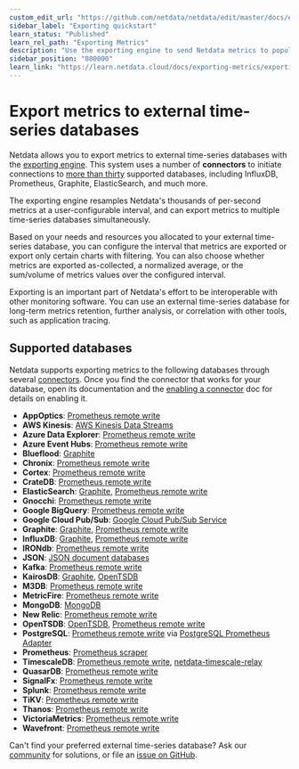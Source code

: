 ```yaml
---
custom_edit_url: "https://github.com/netdata/netdata/edit/master/docs/exporting-metrics/README.md"
sidebar_label: "Exporting quickstart"
learn_status: "Published"
learn_rel_path: "Exporting Metrics"
description: "Use the exporting engine to send Netdata metrics to popular external time series databases for long-term storage or further analysis."
sidebar_position: "800000"
learn_link: "https://learn.netdata.cloud/docs/exporting-metrics/exporting-quickstart"
---
```


# Export metrics to external time-series databases

Netdata allows you to export metrics to external time-series databases with the [exporting
engine](/docs/exporting-metrics/exporting-reference). This system uses a number of **connectors** to initiate connections to [more than
thirty](#supported-databases) supported databases, including InfluxDB, Prometheus, Graphite, ElasticSearch, and much
more.

The exporting engine resamples Netdata's thousands of per-second metrics at a user-configurable interval, and can export
metrics to multiple time-series databases simultaneously.

Based on your needs and resources you allocated to your external time-series database, you can configure the interval
that metrics are exported or export only certain charts with filtering. You can also choose whether metrics are exported
as-collected, a normalized average, or the sum/volume of metrics values over the configured interval.

Exporting is an important part of Netdata's effort to be interoperable
with other monitoring software. You can use an external time-series database for long-term metrics retention, further
analysis, or correlation with other tools, such as application tracing.

## Supported databases

Netdata supports exporting metrics to the following databases through several
[connectors](/docs/exporting-metrics/exporting-reference#features). Once you find the connector that works for your database, open its
documentation and the [enabling a connector](/docs/exporting-metrics/enable-an-exporting-connector) doc for details on enabling it.

- **AppOptics**: [Prometheus remote write](/docs/exporting-metrics/prometheus-remote-write)
- **AWS Kinesis**: [AWS Kinesis Data Streams](/docs/exporting-metrics/aws-kinesis)
- **Azure Data Explorer**: [Prometheus remote write](/docs/exporting-metrics/prometheus-remote-write)
- **Azure Event Hubs**: [Prometheus remote write](/docs/exporting-metrics/prometheus-remote-write)
- **Blueflood**: [Graphite](/docs/exporting-metrics/graphite)
- **Chronix**: [Prometheus remote write](/docs/exporting-metrics/prometheus-remote-write)
- **Cortex**: [Prometheus remote write](/docs/exporting-metrics/prometheus-remote-write)
- **CrateDB**: [Prometheus remote write](/docs/exporting-metrics/prometheus-remote-write)
- **ElasticSearch**: [Graphite](/docs/exporting-metrics/graphite), [Prometheus remote
    write](/docs/exporting-metrics/prometheus-remote-write)
- **Gnocchi**: [Prometheus remote write](/docs/exporting-metrics/prometheus-remote-write)
- **Google BigQuery**: [Prometheus remote write](/docs/exporting-metrics/prometheus-remote-write)
- **Google Cloud Pub/Sub**: [Google Cloud Pub/Sub Service](/docs/exporting-metrics/google-cloud-pub-sub)
- **Graphite**: [Graphite](/docs/exporting-metrics/graphite), [Prometheus remote
    write](/docs/exporting-metrics/prometheus-remote-write)
- **InfluxDB**: [Graphite](/docs/exporting-metrics/graphite), [Prometheus remote
    write](/docs/exporting-metrics/prometheus-remote-write)
- **IRONdb**: [Prometheus remote write](/docs/exporting-metrics/prometheus-remote-write)
- **JSON**: [JSON document databases](/docs/exporting-metrics/json)
- **Kafka**: [Prometheus remote write](/docs/exporting-metrics/prometheus-remote-write)
- **KairosDB**: [Graphite](/docs/exporting-metrics/graphite), [OpenTSDB](/docs/exporting-metrics/opentsdb)
- **M3DB**: [Prometheus remote write](/docs/exporting-metrics/prometheus-remote-write)
- **MetricFire**: [Prometheus remote write](/docs/exporting-metrics/prometheus-remote-write)
- **MongoDB**: [MongoDB](/docs/exporting-metrics/mongodb)
- **New Relic**: [Prometheus remote write](/docs/exporting-metrics/prometheus-remote-write)
- **OpenTSDB**: [OpenTSDB](/docs/exporting-metrics/opentsdb), [Prometheus remote
    write](/docs/exporting-metrics/prometheus-remote-write)
- **PostgreSQL**: [Prometheus remote write](/docs/exporting-metrics/prometheus-remote-write)
    via [PostgreSQL Prometheus Adapter](https://github.com/CrunchyData/postgresql-prometheus-adapter)
- **Prometheus**: [Prometheus scraper](/docs/exporting-metrics/prometheus)
- **TimescaleDB**: [Prometheus remote write](/docs/exporting-metrics/prometheus-remote-write),
    [netdata-timescale-relay](https://github.com/netdata/netdata/blob/master/src/exporting/TIMESCALE.md)
- **QuasarDB**: [Prometheus remote write](/docs/exporting-metrics/prometheus-remote-write)
- **SignalFx**: [Prometheus remote write](/docs/exporting-metrics/prometheus-remote-write)
- **Splunk**: [Prometheus remote write](/docs/exporting-metrics/prometheus-remote-write)
- **TiKV**: [Prometheus remote write](/docs/exporting-metrics/prometheus-remote-write)
- **Thanos**: [Prometheus remote write](/docs/exporting-metrics/prometheus-remote-write)
- **VictoriaMetrics**: [Prometheus remote write](/docs/exporting-metrics/prometheus-remote-write)
- **Wavefront**: [Prometheus remote write](/docs/exporting-metrics/prometheus-remote-write)

Can't find your preferred external time-series database? Ask our [community](https://community.netdata.cloud/) for
solutions, or file an [issue on
GitHub](https://github.com/netdata/netdata/issues/new?assignees=&labels=bug%2Cneeds+triage&template=BUG_REPORT.yml).
